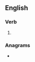 ==English==

===Verb===
{{head|en|verb form}}

# {{en-third-person singular of|frizzle}}

===Anagrams===
* {{anagrams|en|fizzlers}}